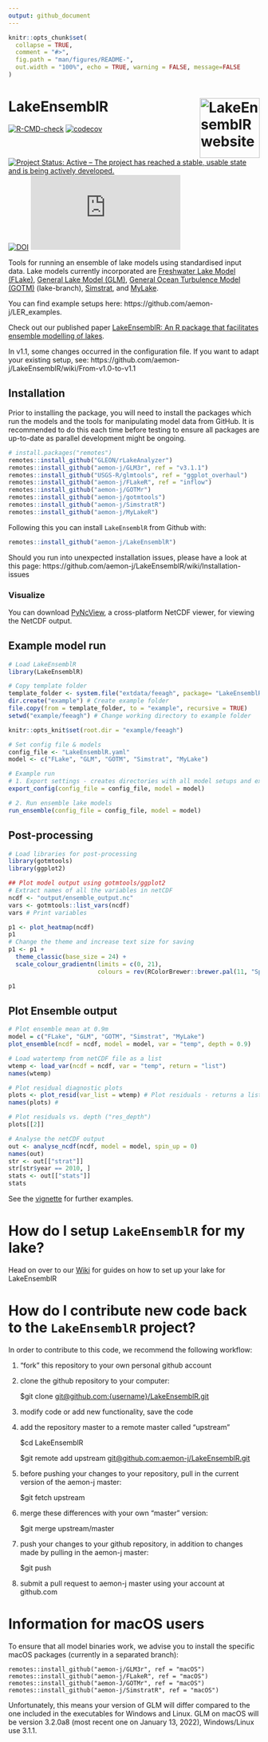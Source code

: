 ```yaml
---
output: github_document
---
```


<!-- README.md is generated from README.Rmd. Please edit that file -->

```r
knitr::opts_chunk$set(
  collapse = TRUE,
  comment = "#>",
  fig.path = "man/figures/README-",
  out.width = "100%", echo = TRUE, warning = FALSE, message=FALSE
)
```

# LakeEnsemblR <a href="https://aemon-j.github.io/LakeEnsemblR/"><img src="man/figures/logo.png" alt="LakeEnsemblR website" align="right" height="120"/></a>

<!-- badges: start -->
[![R-CMD-check](https://github.com/aemon-j/LakeEnsemblR/workflows/R-CMD-check/badge.svg)](https://github.com/aemon-j/LakeEnsemblR/actions) [![codecov](https://codecov.io/github/aemon-j/LakeEnsemblR/branch/master/graphs/badge.svg)](https://codecov.io/github/aemon-j/LakeEnsemblR/) [![Project Status: Active – The project has reached a stable, usable state and is being actively developed.](https://www.repostatus.org/badges/latest/active.svg)](https://www.repostatus.org/#active)
[![DOI](https://zenodo.org/badge/217581132.svg)](https://zenodo.org/badge/latestdoi/217581132)
[![Citation Badge](https://api.juleskreuer.eu/citation-badge.php?doi=10.1016/j.envsoft.2021.105101)](https://juleskreuer.eu/projekte/citation-badge/)
<!-- badges: end -->

Tools for running an ensemble of lake models using standardised input data. Lake models currently incorporated are [Freshwater Lake Model (FLake)](http://www.flake.igb-berlin.de/), [General Lake Model (GLM)](http://aed.see.uwa.edu.au/research/models/GLM/), [General Ocean Turbulence Model (GOTM)](https://gotm.net/) (lake-branch), [Simstrat](https://www.eawag.ch/en/department/surf/projects/simstrat/), and [MyLake](https://github.com/biogeochemistry/MyLake_public).

You can find example setups here: https://github.com/aemon-j/LER_examples.

Check out our published paper [LakeEnsemblR: An R package that facilitates ensemble modelling of lakes](https://doi.org/10.1016/j.envsoft.2021.105101).

In v1.1, some changes occurred in the configuration file. If you want to adapt your existing setup, see: https://github.com/aemon-j/LakeEnsemblR/wiki/From-v1.0-to-v1.1
  

## Installation

Prior to installing the package, you will need to install the packages which run the models and the tools for manipulating model data from GitHub. It is recommended to do this each time before testing to ensure all packages are up-to-date as parallel development might be ongoing.

``` r
# install.packages("remotes")
remotes::install_github("GLEON/rLakeAnalyzer")
remotes::install_github("aemon-j/GLM3r", ref = "v3.1.1")
remotes::install_github("USGS-R/glmtools", ref = "ggplot_overhaul")
remotes::install_github("aemon-j/FLakeR", ref = "inflow")
remotes::install_github("aemon-j/GOTMr")
remotes::install_github("aemon-j/gotmtools")
remotes::install_github("aemon-j/SimstratR")
remotes::install_github("aemon-j/MyLakeR")
```

Following this you can install `LakeEnsemblR` from Github with:

``` r
remotes::install_github("aemon-j/LakeEnsemblR")
```

Should you run into unexpected installation issues, please have a look at this page: https://github.com/aemon-j/LakeEnsemblR/wiki/Installation-issues

### Visualize

You can download [PyNcView](http://sourceforge.net/projects/pyncview/), a cross-platform NetCDF viewer, for viewing the NetCDF output.

## Example model run

```r

# Load LakeEnsemblR
library(LakeEnsemblR)

# Copy template folder
template_folder <- system.file("extdata/feeagh", package= "LakeEnsemblR")
dir.create("example") # Create example folder
file.copy(from = template_folder, to = "example", recursive = TRUE)
setwd("example/feeagh") # Change working directory to example folder

```

```r
knitr::opts_knit$set(root.dir = "example/feeagh")
```

```r

# Set config file & models
config_file <- "LakeEnsemblR.yaml"
model <- c("FLake", "GLM", "GOTM", "Simstrat", "MyLake")

# Example run
# 1. Export settings - creates directories with all model setups and exports settings from the LER configuration file
export_config(config_file = config_file, model = model)

# 2. Run ensemble lake models
run_ensemble(config_file = config_file, model = model)
```


## Post-processing

```r

# Load libraries for post-processing
library(gotmtools)
library(ggplot2)

## Plot model output using gotmtools/ggplot2
# Extract names of all the variables in netCDF
ncdf <- "output/ensemble_output.nc"
vars <- gotmtools::list_vars(ncdf)
vars # Print variables

p1 <- plot_heatmap(ncdf)
p1
# Change the theme and increase text size for saving
p1 <- p1 +
  theme_classic(base_size = 24) + 
  scale_colour_gradientn(limits = c(0, 21),
                         colours = rev(RColorBrewer::brewer.pal(11, "Spectral")))

p1

```

## Plot Ensemble output

```r
# Plot ensemble mean at 0.9m
model = c("FLake", "GLM", "GOTM", "Simstrat", "MyLake")
plot_ensemble(ncdf = ncdf, model = model, var = "temp", depth = 0.9)

# Load watertemp from netCDF file as a list
wtemp <- load_var(ncdf = ncdf, var = "temp", return = "list")
names(wtemp)

# Plot residual diagnostic plots
plots <- plot_resid(var_list = wtemp) # Plot residuals - returns a list of plots
names(plots) #

# Plot residuals vs. depth ("res_depth")
plots[[2]]

# Analyse the netCDF output
out <- analyse_ncdf(ncdf, model = model, spin_up = 0)
names(out)
str <- out[["strat"]]
str[str$year == 2010, ]
stats <- out[["stats"]]
stats
```

See the [vignette](https://github.com/aemon-j/LakeEnsemblR/blob/master/vignettes/LakeEnsemblR_vignette.pdf) for further examples.


# How do I setup `LakeEnsemblR` for my lake?

Head on over to our [Wiki](https://github.com/aemon-j/LakeEnsemblR/wiki) for guides on how to set up your lake for LakeEnsemblR

# How do I contribute new code back to the `LakeEnsemblR` project?

In order to contribute to this code, we recommend the following workflow:

1.  "fork" this repository to your own personal github account

2.  clone the github repository to your computer:

    $git clone <git@github.com:{username}/LakeEnsemblR.git>

3.  modify code or add new functionality, save the code

4.  add the repository master to a remote master called "upstream"

    $cd LakeEnsemblR

    $git remote add upstream <git@github.com:aemon-j/LakeEnsemblR.git>

5.  before pushing your changes to your repository, pull in the current version of the aemon-j master:

    $git fetch upstream

6.  merge these differences with your own "master" version:

    $git merge upstream/master

7.  push your changes to your github repository, in addition to changes made by pulling in the aemon-j master:

    $git push

8.  submit a pull request to aemon-j master using your account at github.com


# Information for macOS users

To ensure that all model binaries work, we advise you to install the specific macOS packages (currently in a separated branch):
```
remotes::install_github("aemon-j/GLM3r", ref = "macOS")
remotes::install_github("aemon-j/FLakeR", ref = "macOS")
remotes::install_github("aemon-J/GOTMr", ref = "macOS")
remotes::install_github("aemon-j/SimstratR", ref = "macOS")
```

Unfortunately, this means your version of GLM will differ compared to the one included in the executables for Windows and Linux. GLM on macOS will be version 3.2.0a8 (most recent one on January 13, 2022), Windows/Linux use 3.1.1. 
